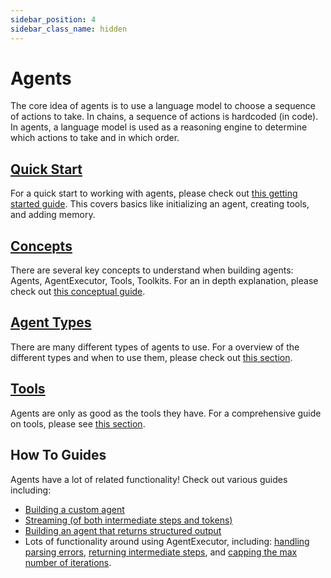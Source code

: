 ```yaml
---
sidebar_position: 4
sidebar_class_name: hidden
---
```


# Agents

The core idea of agents is to use a language model to choose a sequence of actions to take.
In chains, a sequence of actions is hardcoded (in code). In agents, a language model is used as a reasoning engine to determine which actions to take and in which order.

## [Quick Start](/docs/modules/agents/quick_start)

For a quick start to working with agents, please check out [this getting started guide](/docs/modules/agents/quick_start). This covers basics like initializing an agent, creating tools, and adding memory.

## [Concepts](/docs/modules/agents/concepts)

There are several key concepts to understand when building agents: Agents, AgentExecutor, Tools, Toolkits.
For an in depth explanation, please check out [this conceptual guide](/docs/modules/agents/concepts).

## [Agent Types](/docs/modules/agents/agent_types/)

There are many different types of agents to use. For a overview of the different types and when to use them, please check out [this section](/docs/modules/agents/agent_types/).

## [Tools](/docs/modules/agents/tools)

Agents are only as good as the tools they have. For a comprehensive guide on tools, please see [this section](/docs/modules/agents/tools).

## How To Guides

Agents have a lot of related functionality! Check out various guides including:

- [Building a custom agent](/docs/modules/agents/how_to/custom_agent)
- [Streaming (of both intermediate steps and tokens)](/docs/modules/agents/how_to/streaming)
- [Building an agent that returns structured output](/docs/modules/agents/how_to/agent_structured)
- Lots of functionality around using AgentExecutor, including: [handling parsing errors](/docs/modules/agents/how_to/handle_parsing_errors), [returning intermediate steps](/docs/modules/agents/how_to/intermediate_steps), and [capping the max number of iterations](/docs/modules/agents/how_to/max_iterations).
